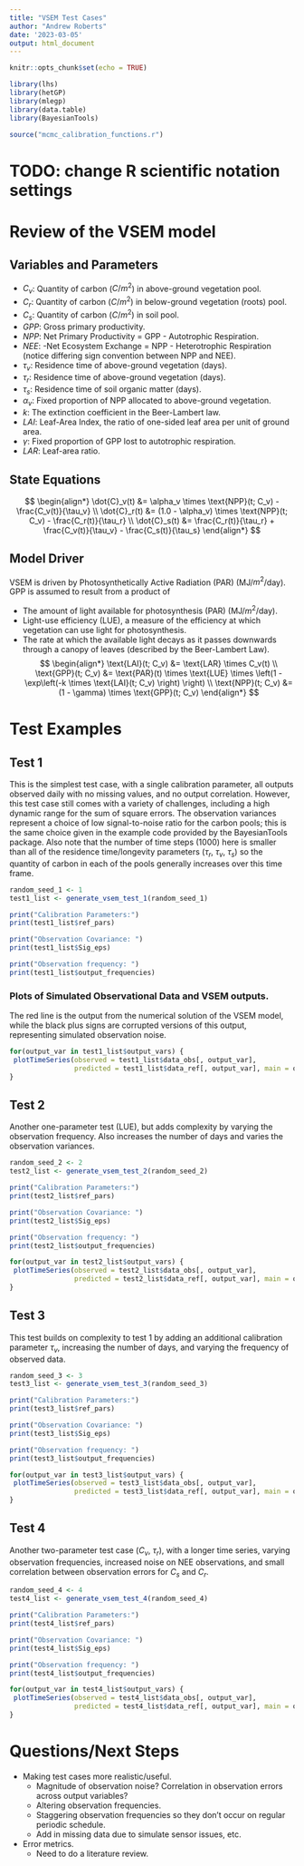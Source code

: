 ```yaml
---
title: "VSEM Test Cases"
author: "Andrew Roberts"
date: '2023-03-05'
output: html_document
---
```


```r
knitr::opts_chunk$set(echo = TRUE)

library(lhs)
library(hetGP)
library(mlegp)
library(data.table)
library(BayesianTools)

source("mcmc_calibration_functions.r")
```


# TODO: change R scientific notation settings 

# Review of the VSEM model

## Variables and Parameters

* $C_v$: Quantity of carbon ($C/m^2$) in above-ground vegetation pool. 
* $C_r$: Quantity of carbon ($C/m^2$) in below-ground vegetation (roots) pool.
* $C_s$: Quantity of carbon ($C/m^2$) in soil pool.
* $GPP$: Gross primary productivity. 
* $NPP$: Net Primary Productivity = GPP - Autotrophic Respiration. 
* $NEE$: -Net Ecosystem Exchange = NPP - Heterotrophic Respiration (notice differing sign convention between NPP and NEE). 
* $\tau_v$: Residence time of above-ground vegetation (days). 
* $\tau_r$: Residence time of above-ground vegetation (days). 
* $\tau_s$: Residence time of soil organic matter (days).
* $\alpha_v$: Fixed proportion of NPP allocated to above-ground vegetation. 
* $k$: The extinction coefficient in the Beer-Lambert law. 
* $LAI$: Leaf-Area Index, the ratio of one-sided leaf area per unit of ground area.
* $\gamma$: Fixed proportion of GPP lost to autotrophic respiration. 
* $LAR$: Leaf-area ratio. 

## State Equations

$$
\begin{align*}
\dot{C}_v(t) &= \alpha_v \times \text{NPP}(t; C_v) - \frac{C_v(t)}{\tau_v} \\
\dot{C}_r(t) &= (1.0 - \alpha_v) \times \text{NPP}(t; C_v) - \frac{C_r(t)}{\tau_r} \\
\dot{C}_s(t) &= \frac{C_r(t)}{\tau_r} + \frac{C_v(t)}{\tau_v} - \frac{C_s(t)}{\tau_s} 
\end{align*}
$$

## Model Driver
VSEM is driven by Photosynthetically Active Radiation (PAR) (MJ/$m^2$/day). GPP is assumed to result from a product of 

* The amount of light available for photosynthesis (PAR) (MJ/$m^2$/day).
* Light-use efficiency (LUE), a measure of the efficiency at which vegetation can use light for photosynthesis. 
* The rate at which the available light decays as it passes downwards through a canopy of leaves (described by the Beer-Lambert Law). 
$$
\begin{align*}
\text{LAI}(t; C_v) &= \text{LAR} \times C_v(t) \\
\text{GPP}(t; C_v) &= \text{PAR}(t) \times \text{LUE} \times \left(1 -  \exp\left(-k \times \text{LAI}(t; C_v) \right) \right) \\
\text{NPP}(t; C_v) &= (1 - \gamma) \times \text{GPP}(t; C_v)
\end{align*}
$$


# Test Examples

## Test 1
This is the simplest test case, with a single calibration parameter, all outputs observed daily with no missing values, and no output correlation. However, this test case still comes with a variety of challenges, including a high dynamic range for the sum of square errors. The observation variances represent a choice of low signal-to-noise ratio for the carbon pools; this is the same choice given in the example code provided by the BayesianTools package. Also note that the number of time steps (1000) here is smaller than all of the residence time/longevity parameters ($\tau_r$, $\tau_v$, $\tau_s$) so the quantity of carbon in each of the pools generally increases over this time frame. 
```r
random_seed_1 <- 1
test1_list <- generate_vsem_test_1(random_seed_1)
```


```r
print("Calibration Parameters:")
print(test1_list$ref_pars)
```

```r
print("Observation Covariance: ")
print(test1_list$Sig_eps)
```

```r
print("Observation frequency: ")
print(test1_list$output_frequencies)
```

### Plots of Simulated Observational Data and VSEM outputs.
The red line is the output from the numerical solution of the VSEM model, while the black plus signs are corrupted 
versions of this output, representing simulated observation noise. 
```r
for(output_var in test1_list$output_vars) {
 plotTimeSeries(observed = test1_list$data_obs[, output_var],
                predicted = test1_list$data_ref[, output_var], main = output_var) 
}
```


## Test 2
Another one-parameter test (LUE), but adds complexity by varying the observation frequency. Also increases the number of days and varies the observation variances.  
```r
random_seed_2 <- 2
test2_list <- generate_vsem_test_2(random_seed_2)
```

```r
print("Calibration Parameters:")
print(test2_list$ref_pars)
```

```r
print("Observation Covariance: ")
print(test2_list$Sig_eps)
```

```r
print("Observation frequency: ")
print(test2_list$output_frequencies)
```

```r
for(output_var in test2_list$output_vars) {
 plotTimeSeries(observed = test2_list$data_obs[, output_var],
                predicted = test2_list$data_ref[, output_var], main = output_var) 
}
```


## Test 3
This test builds on complexity to test 1 by adding an additional calibration parameter $\tau_v$, increasing the number of days, and varying the frequency of observed data. 
```r
random_seed_3 <- 3
test3_list <- generate_vsem_test_3(random_seed_3)
```

```r
print("Calibration Parameters:")
print(test3_list$ref_pars)
```

```r
print("Observation Covariance: ")
print(test3_list$Sig_eps)
```

```r
print("Observation frequency: ")
print(test3_list$output_frequencies)
```

```r
for(output_var in test3_list$output_vars) {
 plotTimeSeries(observed = test3_list$data_obs[, output_var],
                predicted = test3_list$data_ref[, output_var], main = output_var) 
}
```


## Test 4
Another two-parameter test case ($C_v$, $\tau_r$), with a longer time series, varying observation frequencies, increased noise on NEE observations, and small correlation between observation errors for $C_s$ and $C_r$. 
```r
random_seed_4 <- 4
test4_list <- generate_vsem_test_4(random_seed_4)
```

```r
print("Calibration Parameters:")
print(test4_list$ref_pars)
```

```r
print("Observation Covariance: ")
print(test4_list$Sig_eps)
```

```r
print("Observation frequency: ")
print(test4_list$output_frequencies)
```

```r
for(output_var in test4_list$output_vars) {
 plotTimeSeries(observed = test4_list$data_obs[, output_var],
                predicted = test4_list$data_ref[, output_var], main = output_var) 
}
```





# Questions/Next Steps

* Making test cases more realistic/useful. 
    + Magnitude of observation noise? Correlation in observation errors across output variables? 
    + Altering observation frequencies. 
    + Staggering observation frequencies so they don't occur on regular periodic schedule. 
    + Add in missing data due to simulate sensor issues, etc. 
* Error metrics. 
    + Need to do a literature review. 



